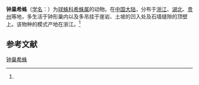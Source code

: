 {{Speciesbox
| name = 钟巢希蛛
| status = 
| status_system = 
| image = 
| genus = Achaearanea
| species = campanulata
| authority = (Chen et Zhang, 1990)<ref name='id12943'>{{cite web| url =http://www.bioinfo.cn/db05/BjdwSpecies.php?action=view&id=12943| title =钟巢希蛛| work =《中国动物物种编目数据库》| publisher =中国科学院微生物研究所| author =中国科学院动物研究所| accessdate =2009-04-28| deadurl =yes| archiveurl =https://web.archive.org/web/20160305040844/http://www.bioinfo.cn/db05/BjdwSpecies.php?action=view&id=12943| archivedate =2016-03-05}}</ref>
}}

'''钟巢希蛛'''（[[学名|学名]]：{{lang|la|''Achaearanea campanulata''}}）为[[球蛛科|球蛛科]][[希蛛属|希蛛属]]的动物。在[[中国大陆|中国大陆]]，分布于[[浙江|浙江]]、[[湖北|湖北]]、[[贵州|贵州]]等地，多生活于钟形巢内以及多吊挂于崖岩、土坡的凹入处及石墙缝隙的顶壁上。该物种的模式产地在浙江。<ref name='id12943'/>

== 参考文献 ==
{{reflist}}

{{Wikispecies|Achaearanea campanulata}}

[[Category:希蛛属|钟巢希蛛]]


{{蜘蛛小作品}}